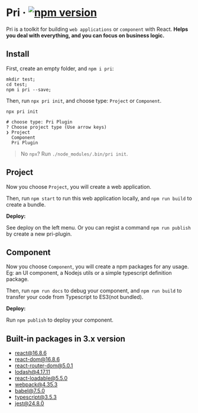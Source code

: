 # Pri &middot; [![npm version](https://img.shields.io/npm/v/pri.svg?style=flat-square)](https://www.npmjs.com/package/pri)

Pri is a toolkit for building `web applications` or `component` with React. **Helps you deal with everything, and you can focus on business logic.**

## Install

First, create an empty folder, and `npm i pri`:

```shell
mkdir test;
cd test;
npm i pri --save;
```

Then, run `npx pri init`, and choose type: `Project` or `Component`.

```shell
npx pri init

# choose type: Pri Plugin
? Choose project type (Use arrow keys)
❯ Project
  Component
  Pri Plugin
```

> No `npx`? Run `./node_modules/.bin/pri init`.

## Project

Now you choose `Project`, you will create a web application.

Then, run `npm start` to run this web application locally, and `npm run build` to create a bundle.

**Deploy:**

See deploy on the left menu. Or you can regist a command `npm run publish` by create a new pri-plugin.

## Component

Now you choose `Component`, you will create a npm packages for any usage. Eg: an UI component, a Nodejs utils or a simple typescript definition package.

Then, run `npm run docs` to debug your component, and `npm run build` to transfer your code from Typescript to ES3(not bundled).

**Deploy:**

Run `npm publish` to deploy your component.

## Built-in packages in 3.x version

- [react@16.8.6](https://www.npmjs.com/package/react)
- [react-dom@16.8.6](https://www.npmjs.com/package/react-dom)
- [react-router-dom@5.0.1](https://www.npmjs.com/package/react-router-dom)
- [lodash@4.17.11](https://www.npmjs.com/package/lodash)
- [react-loadable@5.5.0](https://www.npmjs.com/package/react-loadable)
- [webpack@4.35.3](https://www.npmjs.com/package/parcel-bundler)
- [babel@7.5.0](https://www.npmjs.com/package/babel-core)
- [typescript@3.5.3](https://github.com/Microsoft/TypeScript)
- [jest@24.8.0](https://github.com/facebook/jest)
